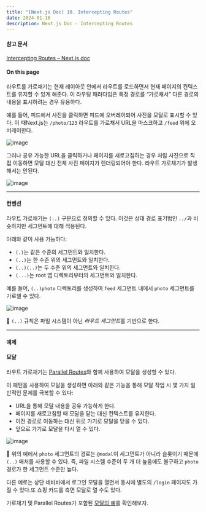 ```yaml
---
title: "[Next.js Doc] 10. Intercepting Routes"
date: 2024-01-16
description: Next.js Doc - Intercepting Routes
---
```


#### 참고 문서

[Intercepting Routes – Next.js doc](https://nextjs.org/docs/app/building-your-application/routing/intercepting-routes)

#### On this page

라우트를 가로채기는 현재 레이아웃 안에서 라우트를 로드하면서 현재 페이지의 컨텍스트를 유지할 수 있게 해준다. 이 라우팅 패러다임은 특정 경로를 “가로채서” 다른 경로의 내용을 표시하려는 경우 유용하다.

예를 들어, 피드에서 사진을 클릭하면 피드에 오버레이되어 사진을 모달로 표시할 수 있다. 이 때Next.js는 `/photo/123` 라우트를 가로채서 URL을 마스크하고 `/feed` 위에 오버레이한다.

![image](https://github.com/tamoimi/tami-dev-blog/assets/129496536/4de936e0-16b9-42f9-8011-d52355f17f19)

그러나 공유 가능한 URL을 클릭하거나 페이지를 새로고침하는 경우 처럼 사진으로 직접 이동하면 모달 대신 전체 사진 페이지가 렌더링되어야 한다. 라우트 가로채기가 발생해서는 안된다.

![image](https://github.com/tamoimi/tami-dev-blog/assets/129496536/147ae86e-0819-46f4-bd6d-384c98edf9e0)

---

#### 컨벤션

라우트 가로채기는 `(..)` 구문으로 정의할 수 있다. 이것은 상대 경로 표기법인 `../`과 비슷하지만 세그먼트에 대해 적용된다.

아래와 같이 사용 가능하다:

- `(.)`는 같은 수준의 세그먼트와 일치한다.
- `(..)`는 한 수준 위의 세그먼트와 일치한다.
- `(..)(..)`는 두 수준 위의 세그먼트와 일치한다.
- `(...)`는 root 앱 디렉토리부터의 세그먼트와 일치한다.

예를 들어, `(..)photo` 디렉토리를 생성하여 `feed` 세그먼트 내에서 `photo` 세그먼트를 가로챌 수 있다.

![image](https://github.com/tamoimi/tami-dev-blog/assets/129496536/90af3ecd-d687-4d76-ab6d-88314e46db3e)

🦧 `(..)` 규칙은 파일 시스템이 아닌 *라우트 세그먼트*를 기반으로 한다.

---

#### 예제

#### 모달

라우트 가로채기는 [Parallel Routes](https://nextjs.org/docs/app/building-your-application/routing/parallel-routes)와 함께 사용하여 모달을 생성할 수 있다.

이 패턴을 사용하여 모달을 생성하면 아래와 같은 기능을 통해 모달 작업 시 몇 가지 일반적인 문제를 극복할 수 있다:

- URL을 통해 모달 내용을 공유 가능하게 한다.
- 페이지를 새로고침할 때 모달을 닫는 대신 컨텍스트를 유지한다.
- 이전 경로로 이동하는 대신 뒤로 가기로 모달을 닫을 수 있다.
- 앞으로 가기로 모달을 다시 열 수 있다.

![image](https://github.com/tamoimi/tami-dev-blog/assets/129496536/22a7571b-c9dd-45db-8072-b0580f729882)

🦧 위의 예에서  `photo` 세그먼트의 경로는 `@modal`이 세그먼트가 아니라 슬롯이기 때문에`(..)` 매처를 사용할 수 있다. 즉, 파일 시스템 수준이 두 개 더 높음에도 불구하고 `photo` 경로가 한 세그먼트 수준만 높다.


다른 예로는 상단 네비바에서 로그인 모달을 열면서 동시에 별도의 `/login` 페이지도 가질 수 있다.또 쇼핑 카드를 측면 모달로 열 수도 있다.

가로채기 및 Parallel Routes가 포함된 [모달의 예](https://github.com/vercel-labs/nextgram)를 확인해보자.
